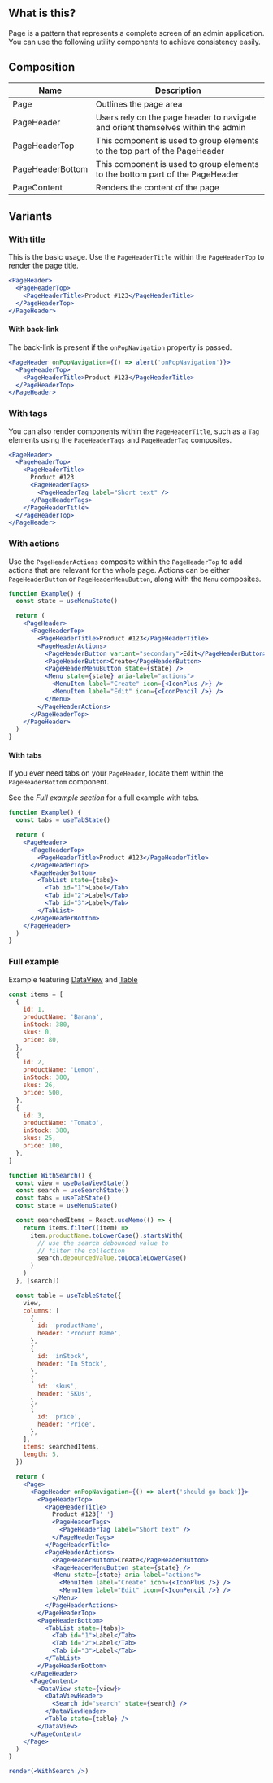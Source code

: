 
<IntroSection>

## What is this?

Page is a pattern that represents a complete screen of an admin application. You can use the following utility components to achieve consistency easily.

</IntroSection>

<Section>

## Composition

| Name             | Description                                                                      |
| ---------------- | -------------------------------------------------------------------------------- |
| Page             | Outlines the page area                                                           |
| PageHeader       | Users rely on the page header to navigate and orient themselves within the admin |
| PageHeaderTop    | This component is used to group elements to the top part of the PageHeader       |
| PageHeaderBottom | This component is used to group elements to the bottom part of the PageHeader    |
| PageContent      | Renders the content of the page                                                  |

</Section>

<Section hasExplanation>

## Variants

<Section hasExplanation>

### With title

This is the basic usage. Use the `PageHeaderTitle` within the `PageHeaderTop` to render the page title.

```jsx live
<PageHeader>
  <PageHeaderTop>
    <PageHeaderTitle>Product #123</PageHeaderTitle>
  </PageHeaderTop>
</PageHeader>
```

</Section>

<Section hasExplanation>

#### With back-link

The back-link is present if the `onPopNavigation` property is passed.

```jsx live
<PageHeader onPopNavigation={() => alert('onPopNavigation')}>
  <PageHeaderTop>
    <PageHeaderTitle>Product #123</PageHeaderTitle>
  </PageHeaderTop>
</PageHeader>
```

</Section>

<Section hasExplanation>

### With tags

You can also render components within the `PageHeaderTitle`, such as a `Tag` elements using the `PageHeaderTags` and `PageHeaderTag` composites.

```jsx live
<PageHeader>
  <PageHeaderTop>
    <PageHeaderTitle>
      Product #123
      <PageHeaderTags>
        <PageHeaderTag label="Short text" />
      </PageHeaderTags>
    </PageHeaderTitle>
  </PageHeaderTop>
</PageHeader>
```

</Section>

<Section hasExplanation>

### With actions

Use the `PageHeaderActions` composite within the `PageHeaderTop` to add actions that are relevant for the whole page. Actions can be either `PageHeaderButton` or `PageHeaderMenuButton`, along with the `Menu` composites.

```jsx live
function Example() {
  const state = useMenuState()

  return (
    <PageHeader>
      <PageHeaderTop>
        <PageHeaderTitle>Product #123</PageHeaderTitle>
        <PageHeaderActions>
          <PageHeaderButton variant="secondary">Edit</PageHeaderButton>
          <PageHeaderButton>Create</PageHeaderButton>
          <PageHeaderMenuButton state={state} />
          <Menu state={state} aria-label="actions">
            <MenuItem label="Create" icon={<IconPlus />} />
            <MenuItem label="Edit" icon={<IconPencil />} />
          </Menu>
        </PageHeaderActions>
      </PageHeaderTop>
    </PageHeader>
  )
}
```

</Section>

<Section hasExplanation>

#### With tabs

If you ever need tabs on your `PageHeader`, locate them within the `PageHeaderBottom` component.

See the _Full example section_ for a full example with tabs.

```jsx live
function Example() {
  const tabs = useTabState()

  return (
    <PageHeader>
      <PageHeaderTop>
        <PageHeaderTitle>Product #123</PageHeaderTitle>
      </PageHeaderTop>
      <PageHeaderBottom>
        <TabList state={tabs}>
          <Tab id="1">Label</Tab>
          <Tab id="2">Label</Tab>
          <Tab id="3">Label</Tab>
        </TabList>
      </PageHeaderBottom>
    </PageHeader>
  )
}
```

</Section>

</Section>

<Section hasExplanation>

### Full example

Example featuring [DataView](/guidelines/components/data-view/) and [Table](/guidelines/components/table/)

```jsx noInline live
const items = [
  {
    id: 1,
    productName: 'Banana',
    inStock: 380,
    skus: 0,
    price: 80,
  },
  {
    id: 2,
    productName: 'Lemon',
    inStock: 380,
    skus: 26,
    price: 500,
  },
  {
    id: 3,
    productName: 'Tomato',
    inStock: 380,
    skus: 25,
    price: 100,
  },
]

function WithSearch() {
  const view = useDataViewState()
  const search = useSearchState()
  const tabs = useTabState()
  const state = useMenuState()

  const searchedItems = React.useMemo(() => {
    return items.filter((item) =>
      item.productName.toLowerCase().startsWith(
        // use the search debounced value to
        // filter the collection
        search.debouncedValue.toLocaleLowerCase()
      )
    )
  }, [search])

  const table = useTableState({
    view,
    columns: [
      {
        id: 'productName',
        header: 'Product Name',
      },
      {
        id: 'inStock',
        header: 'In Stock',
      },
      {
        id: 'skus',
        header: 'SKUs',
      },
      {
        id: 'price',
        header: 'Price',
      },
    ],
    items: searchedItems,
    length: 5,
  })

  return (
    <Page>
      <PageHeader onPopNavigation={() => alert('should go back')}>
        <PageHeaderTop>
          <PageHeaderTitle>
            Product #123{' '}
            <PageHeaderTags>
              <PageHeaderTag label="Short text" />
            </PageHeaderTags>
          </PageHeaderTitle>
          <PageHeaderActions>
            <PageHeaderButton>Create</PageHeaderButton>
            <PageHeaderMenuButton state={state} />
            <Menu state={state} aria-label="actions">
              <MenuItem label="Create" icon={<IconPlus />} />
              <MenuItem label="Edit" icon={<IconPencil />} />
            </Menu>
          </PageHeaderActions>
        </PageHeaderTop>
        <PageHeaderBottom>
          <TabList state={tabs}>
            <Tab id="1">Label</Tab>
            <Tab id="2">Label</Tab>
            <Tab id="3">Label</Tab>
          </TabList>
        </PageHeaderBottom>
      </PageHeader>
      <PageContent>
        <DataView state={view}>
          <DataViewHeader>
            <Search id="search" state={search} />
          </DataViewHeader>
          <Table state={table} />
        </DataView>
      </PageContent>
    </Page>
  )
}

render(<WithSearch />)
```

</Section>
